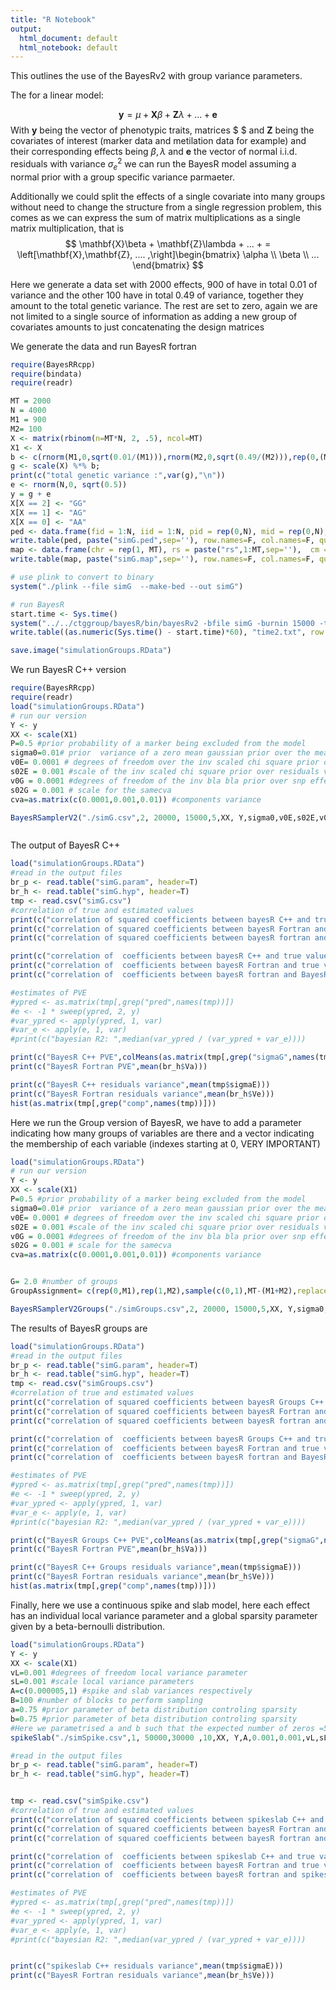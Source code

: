 ```yaml
---
title: "R Notebook"
output:
  html_document: default
  html_notebook: default
---
```


This outlines the use of the  BayesRv2 with group variance parameters.

The for a linear model:


$$ \mathbf{y} = \mu +\mathbf{X}\beta + \mathbf{Z}\lambda + ... + \mathbf{e}$$
With $\mathbf{y}$ being the vector of phenotypic traits, matrices $\mathbf{X} $ and $\mathbf{Z}$ being the covariates of interest (marker data and metilation data for example) and their corresponding effects being $\beta,\lambda$ and $\mathbf{e}$ the vector of normal i.i.d. residuals with variance $\sigma_{e}^2$ we can run the BayesR model assuming a normal prior with a group specific variance parmaeter. 

Additionally we could split the effects of a single covariate into many groups without need to change the structure from a single regression problem, this comes as we can express the sum of matrix multiplications as a single matrix multiplication, that is 
$$ \mathbf{X}\beta + \mathbf{Z}\lambda + ... + = \left[\mathbf{X},\mathbf{Z}, .... ,\right]\begin{bmatrix} \alpha \\ \beta \\ ... \end{bmatrix}  $$
 
Here we generate a data set with 2000 effects, 900 of have in total 0.01 of variance and the other 100 have in total 0.49 of variance, together they amount to the total genetic variance. The rest are set to zero, again we are not limited to a single source of information as adding a new group of covariates amounts to just concatenating the design matrices  

We generate the data and run BayesR fortran

```r
require(BayesRRcpp)
require(bindata)
require(readr)

MT = 2000
N = 4000
M1 = 900
M2= 100
X <- matrix(rbinom(n=MT*N, 2, .5), ncol=MT)
X1 <- X
b <- c(rnorm(M1,0,sqrt(0.01/(M1))),rnorm(M2,0,sqrt(0.49/(M2))),rep(0,(MT-(M1+M2))))
g <- scale(X) %*% b;
print(c("total genetic variance :",var(g),"\n"))
e <- rnorm(N,0, sqrt(0.5))
y = g + e
X[X == 2] <- "GG"
X[X == 1] <- "AG"
X[X == 0] <- "AA"
ped <- data.frame(fid = 1:N, iid = 1:N, pid = rep(0,N), mid = rep(0,N), sex = rep(1,N), y = y, X)
write.table(ped, paste("simG.ped",sep=''), row.names=F, col.names=F, quote=F)
map <- data.frame(chr = rep(1, MT), rs = paste("rs",1:MT,sep=''),  cm = rep(0,MT), bp = 1:MT)
write.table(map, paste("simG.map",sep=''), row.names=F, col.names=F, quote=F)

# use plink to convert to binary
system("./plink --file simG  --make-bed --out simG")

# run BayesR
start.time <- Sys.time()
system("../../ctggroup/bayesR/bin/bayesRv2 -bfile simG -burnin 15000 -thin 5 -numit 20000 -out simG")
write.table((as.numeric(Sys.time() - start.time)*60), "time2.txt", row.names=F, col.names=F, quote=F)

save.image("simulationGroups.RData")


```

We run BayesR C++ version

```r
require(BayesRRcpp)
require(readr)
load("simulationGroups.RData")
# run our version
Y <- y
XX <- scale(X1)
P=0.5 #prior probability of a marker being excluded from the model
sigma0=0.01# prior  variance of a zero mean gaussian prior over the mean mu NOT IMPLEMENTED
v0E= 0.0001 # degrees of freedom over the inv scaled chi square prior over residuals variance
s02E = 0.001 #scale of the inv scaled chi square prior over residuals variance
v0G = 0.0001 #degrees of freedom of the inv bla bla prior over snp effects
s02G = 0.001 # scale for the samecva 
cva=as.matrix(c(0.0001,0.001,0.01)) #components variance

BayesRSamplerV2("./simG.csv",2, 20000, 15000,5,XX, Y,sigma0,v0E,s02E,v0G,s02G,cva)



```

The output of BayesR C++

```r
load("simulationGroups.RData")
#read in the output files
br_p <- read.table("simG.param", header=T)
br_h <- read.table("simG.hyp", header=T)
tmp <- read.csv("simG.csv")
#correlation of true and estimated values
print(c("correlation of squared coefficients between bayesR C++ and true values: ",cor(b^2,colMeans(tmp[,grep("beta",names(tmp))])^2)))
print(c("correlation of squared coefficients between bayesR Fortran and true values: ",cor(b^2,br_p$beta^2)))
print(c("correlation of squared coefficients between bayesR fortran and BayesR C++: ",cor(br_p$beta^2,colMeans(tmp[,grep("beta",names(tmp))])^2)))

print(c("correlation of  coefficients between bayesR C++ and true values: ",cor(b,colMeans(tmp[,grep("beta",names(tmp))]))))
print(c("correlation of  coefficients between bayesR Fortran and true values: ",cor(b,br_p$beta)))
print(c("correlation of  coefficients between bayesR fortran and BayesR C++: ",cor(br_p$beta,colMeans(tmp[,grep("beta",names(tmp))]))))

#estimates of PVE
#ypred <- as.matrix(tmp[,grep("pred",names(tmp))])
#e <- -1 * sweep(ypred, 2, y)
#var_ypred <- apply(ypred, 1, var)
#var_e <- apply(e, 1, var)
#print(c("bayesian R2: ",median(var_ypred / (var_ypred + var_e))))

print(c("BayesR C++ PVE",colMeans(as.matrix(tmp[,grep("sigmaG",names(tmp))]))))
print(c("BayesR Fortran PVE",mean(br_h$Va)))

print(c("BayesR C++ residuals variance",mean(tmp$sigmaE)))
print(c("BayesR Fortran residuals variance",mean(br_h$Ve)))
hist(as.matrix(tmp[,grep("comp",names(tmp))]))
```

Here we run the Group version of BayesR, we have to add a parameter indicating how many groups of variables are there and a vector indicating the membership of each variable (indexes starting at 0, VERY IMPORTANT)

```r

load("simulationGroups.RData")
# run our version
Y <- y
XX <- scale(X1)
P=0.5 #prior probability of a marker being excluded from the model
sigma0=0.01# prior  variance of a zero mean gaussian prior over the mean mu NOT IMPLEMENTED
v0E= 0.0001 # degrees of freedom over the inv scaled chi square prior over residuals variance
s02E = 0.001 #scale of the inv scaled chi square prior over residuals variance
v0G = 0.0001 #degrees of freedom of the inv bla bla prior over snp effects
s02G = 0.001 # scale for the samecva 
cva=as.matrix(c(0.0001,0.001,0.01)) #components variance


G= 2.0 #number of groups
GroupAssignment= c(rep(0,M1),rep(1,M2),sample(c(0,1),MT-(M1+M2),replace=T))

BayesRSamplerV2Groups("./simGroups.csv",2, 20000, 15000,5,XX, Y,sigma0,v0E,s02E,v0G,s02G,cva,G,GroupAssignment)

```

The results of BayesR groups are

```r
load("simulationGroups.RData")
#read in the output files
br_p <- read.table("simG.param", header=T)
br_h <- read.table("simG.hyp", header=T)
tmp <- read.csv("simGroups.csv")
#correlation of true and estimated values
print(c("correlation of squared coefficients between bayesR Groups C++ and true values: ",cor(b^2,colMeans(tmp[,grep("beta",names(tmp))])^2)))
print(c("correlation of squared coefficients between bayesR Fortran and true values: ",cor(b^2,br_p$beta^2)))
print(c("correlation of squared coefficients between bayesR fortran and BayesR Groups C++: ",cor(br_p$beta^2,colMeans(tmp[,grep("beta",names(tmp))])^2)))

print(c("correlation of  coefficients between bayesR Groups C++ and true values: ",cor(b,colMeans(tmp[,grep("beta",names(tmp))]))))
print(c("correlation of  coefficients between bayesR Fortran and true values: ",cor(b,br_p$beta)))
print(c("correlation of  coefficients between bayesR fortran and BayesR Groups C++: ",cor(br_p$beta,colMeans(tmp[,grep("beta",names(tmp))]))))

#estimates of PVE
#ypred <- as.matrix(tmp[,grep("pred",names(tmp))])
#e <- -1 * sweep(ypred, 2, y)
#var_ypred <- apply(ypred, 1, var)
#var_e <- apply(e, 1, var)
#print(c("bayesian R2: ",median(var_ypred / (var_ypred + var_e))))

print(c("BayesR Groups C++ PVE",colMeans(as.matrix(tmp[,grep("sigmaG",names(tmp))]))))
print(c("BayesR Fortran PVE",mean(br_h$Va)))

print(c("BayesR C++ Groups residuals variance",mean(tmp$sigmaE)))
print(c("BayesR Fortran residuals variance",mean(br_h$Ve)))
hist(as.matrix(tmp[,grep("comp",names(tmp))]))
```




Finally, here we use a continuous spike and slab model, here each effect has an individual local variance parameter and a global sparsity parameter given by a beta-bernoulli distribution.


```r
load("simulationGroups.RData")
Y <- y
XX <- scale(X1)
vL=0.001 #degrees of freedom local variance parameter
sL=0.001 #scale local variance parameters
A=c(0.000005,1) #spike and slab variances respectively
B=100 #number of blocks to perform sampling
a=0.75 #prior parameter of beta distribution controling sparsity
b=0.75 #prior parameter of beta distribution controling sparsity
#Here we parametrised a and b such that the expected number of zeros =50% with a variance of 0.1
spikeSlab("./simSpike.csv",1, 50000,30000 ,10,XX, Y,A,0.001,0.001,vL,sL,B,a,b)


```

```r
#read in the output files
br_p <- read.table("simG.param", header=T)
br_h <- read.table("simG.hyp", header=T)


tmp <- read.csv("simSpike.csv")
#correlation of true and estimated values
print(c("correlation of squared coefficients between spikeslab C++ and true values: ",cor(b^2,colMeans(tmp[,grep("beta",names(tmp))])^2)))
print(c("correlation of squared coefficients between bayesR Fortran and true values: ",cor(b^2,br_p$beta^2)))
print(c("correlation of squared coefficients between bayesR fortran and spikeslab C++: ",cor(br_p$beta^2,colMeans(tmp[,grep("beta",names(tmp))])^2)))

print(c("correlation of  coefficients between spikeslab C++ and true values: ",cor(b,colMeans(tmp[,grep("beta",names(tmp))]))))
print(c("correlation of  coefficients between bayesR Fortran and true values: ",cor(b,br_p$beta)))
print(c("correlation of  coefficients between bayesR fortran and spikeslab C++: ",cor(br_p$beta,colMeans(tmp[,grep("beta",names(tmp))]))))

#estimates of PVE
#ypred <- as.matrix(tmp[,grep("pred",names(tmp))])
#e <- -1 * sweep(ypred, 2, y)
#var_ypred <- apply(ypred, 1, var)
#var_e <- apply(e, 1, var)
#print(c("bayesian R2: ",median(var_ypred / (var_ypred + var_e))))


print(c("spikeslab C++ residuals variance",mean(tmp$sigmaE)))
print(c("BayesR Fortran residuals variance",mean(br_h$Ve)))
```

